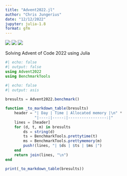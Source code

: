 ```yaml
---
title: "Advent2022.jl"
author: "Chris Jungerius"
date: "12/12/2022"
jupyter: julia-1.8
format: gfm
---
```


![](https://img.shields.io/badge/day%20📅-25-blue) ![](https://img.shields.io/badge/stars%20⭐-50-yellow) ![](https://img.shields.io/badge/days%20completed-25-red)\

Solving Advent of Code 2022 using Julia

```julia
#| echo: false
#| output: false
using Advent2022
using BenchmarkTools
```

```julia
#| echo: false
#| output: asis
 
bresults = Advent2022.benchmark()

function _to_markdown_table(bresults)
    header = "| Day | Time | Allocated memory |\n" *
             "|----:|-----:|-----------------:|"
    lines = [header]
    for (d, t, m) in bresults
        ds = string(d)
        ts = BenchmarkTools.prettytime(t)
        ms = BenchmarkTools.prettymemory(m)
        push!(lines, "| $ds | $ts | $ms |")
    end
    return join(lines, "\n")    
end

print(_to_markdown_table(bresults))
```
